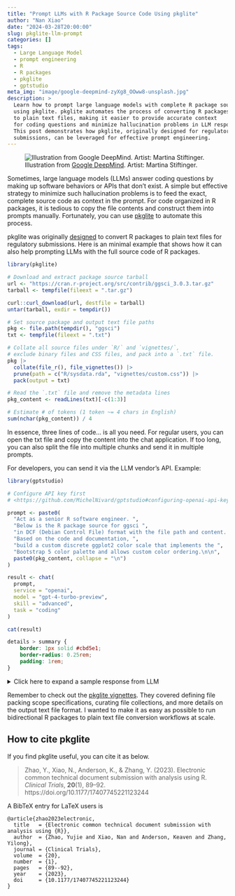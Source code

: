 ```yaml
---
title: "Prompt LLMs with R Package Source Code Using pkglite"
author: "Nan Xiao"
date: "2024-03-28T20:00:00"
slug: pkglite-llm-prompt
categories: []
tags:
  - Large Language Model
  - prompt engineering
  - R
  - R packages
  - pkglite
  - gptstudio
meta_img: "image/google-deepmind-zyXg8_OOww8-unsplash.jpg"
description: >
  Learn how to prompt large language models with complete R package source code
  using pkglite. pkglite automates the process of converting R packages
  to plain text files, making it easier to provide accurate context
  for coding questions and minimize hallucination problems in LLM responses.
  This post demonstrates how pkglite, originally designed for regulatory
  submissions, can be leveraged for effective prompt engineering.
---
```


![Illustration from [Google DeepMind](https://unsplash.com/photos/zyXg8_OOww8). Artist: Martina Stiftinger.](/image/google-deepmind-zyXg8_OOww8-unsplash.jpg)

Sometimes, large language models (LLMs) answer coding questions by
making up software behaviors or APIs that don't exist.
A simple but effective strategy to minimize such hallucination problems is to
feed the exact, complete source code as context in the prompt.
For code organized in R packages, it is tedious to copy the file contents
and construct them into prompts manually.
Fortunately, you can use [pkglite](https://merck.github.io/pkglite/)
to automate this process.

pkglite was originally [designed](https://nanx.me/blog/post/ectd-pkglite-paper/)
to convert R packages to plain text files for regulatory submissions.
Here is an minimal example that shows how it can also help prompting LLMs
with the full source code of R packages.

```r
library(pkglite)

# Download and extract package source tarball
url <- "https://cran.r-project.org/src/contrib/ggsci_3.0.3.tar.gz"
tarball <- tempfile(fileext = ".tar.gz")

curl::curl_download(url, destfile = tarball)
untar(tarball, exdir = tempdir())

# Set source package and output text file paths
pkg <- file.path(tempdir(), "ggsci")
txt <- tempfile(fileext = ".txt")

# Collate all source files under `R/` and `vignettes/`,
# exclude binary files and CSS files, and pack into a `.txt` file.
pkg |>
  collate(file_r(), file_vignettes()) |>
  prune(path = c("R/sysdata.rda", "vignettes/custom.css")) |>
  pack(output = txt)

# Read the `.txt` file and remove the metadata lines
pkg_content <- readLines(txt)[-c(1:3)]

# Estimate # of tokens (1 token ~= 4 chars in English)
sum(nchar(pkg_content)) / 4
```

In essence, three lines of code... is all you need.
For regular users, you can open the txt file and copy the content into the
chat application.
If too long, you can also split the file into multiple chunks and
send it in multiple prompts.

For developers, you can send it via the LLM vendor's API. Example:

```r
library(gptstudio)

# Configure API key first
# <https://github.com/MichelNivard/gptstudio#configuring-openai-api-key>

prompt <- paste0(
  "Act as a senior R software engineer. ",
  "Below is the R package source for ggsci ",
  "in DCF (Debian Control File) format with the file path and content. ",
  "Based on the code and documentation, ",
  "build a custom discrete ggplot2 color scale that implements the ",
  "Bootstrap 5 color palette and allows custom color ordering.\n\n",
  paste0(pkg_content, collapse = "\n")
)

result <- chat(
  prompt,
  service = "openai",
  model = "gpt-4-turbo-preview",
  skill = "advanced",
  task = "coding"
)

cat(result)
```

```css
details > summary {
    border: 1px solid #cbd5e1;
    border-radius: 0.25rem;
    padding: 1rem;
}
```

<details>
<summary>Click here to expand a sample response from LLM</summary>

````text
To create a custom discrete ggplot2 color scale that implements the Bootstrap 5
color palette and allows for custom color ordering based on the `ggsci` DCF
description and codebase, we can follow a similar pattern to the existing
discrete scales in `ggsci`. Bootstrap 5 provides a set of color palettes
primarily intended for web development, including colors like primary,
secondary, success, danger, warning, info, light, and dark.

Assuming we'd like to incorporate these colors directly from Bootstrap 5 into
a ggplot2 scale, we first need to define the Bootstrap 5 color codes.
For simplicity, let's stick to a subset: primary, danger, and success.
Bootstrap 5 color codes (at the time of my last knowledge update) are
as follows (assuming standard Bootstrap theme colors):

```r
bootstrap5_colors <- c(
  "primary" = "#0d6efd",
  "danger" = "#dc3545",
  "success" = "#198754"
)
```

Now, we'll create a function that generates a custom palette function
incorporating Bootstrap 5 colors and allows for color reordering.
This function will be modelled after the structure of palette functions
provided in the `ggsci` package, for example, `pal_aaas()`, `pal_d3()`, etc.

```r
pal_bootstrap5 <- function(palette = "default", n = 3, alpha = 1, reverse = FALSE) {
  if(alpha <= 0 | alpha > 1) stop("alpha must be in (0, 1]")

  colors <- bootstrap5_colors
  if(palette != "default") {
    stop("Currently, only 'default' palette is implemented.")
  }

  if(reverse) {
    colors <- rev(colors)
  }

  if (length(colors) > n) {
    colors <- colors[seq_len(n)]
  }

  # Applying alpha transparency
  colors <- grDevices::adjustcolor(colors, alpha.f = alpha)

  unname(colors)
}
```

Next, we create the `scale_color_` and `scale_fill_` functions to incorporate
these colors into ggplot2 plots.

```r
scale_color_bootstrap5 <- function(..., palette = "default", reverse = FALSE, alpha = 1) {
  discrete_scale(
    aesthetics = "colour",
    scale_name = "bootstrap5",
    palette = pal_bootstrap5(palette = palette, alpha = alpha, reverse = reverse),
    ...
  )
}

scale_fill_bootstrap5 <- function(..., palette = "default", reverse = FALSE, alpha = 1) {
  discrete_scale(
    aesthetics = "fill",
    scale_name = "bootstrap5",
    palette = pal_bootstrap5(palette = palette, alpha = alpha, reverse = reverse),
    ...
  )
}
```

This will enable the use of the Bootstrap 5 color palette in ggplot2,
with options for reverse ordering and adjusting transparency levels.
To use these scales, simply add them to a ggplot object with the
respective `scale_color_bootstrap5()` or `scale_fill_bootstrap5()` function.

This custom implementation takes inspiration from the structure and methodology
observed in the `ggsci` package, tailored for the Bootstrap 5 palette and
additional features like reversing the order and customizing transparency.
````

</details>

<p></p>

Remember to check out the [pkglite vignettes](https://merck.github.io/pkglite/articles/).
They covered defining file packing scope specifications, curating file collections,
and more details on the output text file format. I wanted to make it as easy as
possible to run bidirectional R packages to plain text file conversion workflows
at scale.

## How to cite pkglite

If you find pkglite useful, you can cite it as below.

> Zhao, Y., Xiao, N., Anderson, K., & Zhang, Y. (2023).
> Electronic common technical document submission with analysis using R.
> _Clinical Trials_, **20**(1), 89--92.
> https://doi.org/10.1177/17407745221123244

A BibTeX entry for LaTeX users is

```text
@article{zhao2023electronic,
  title   = {Electronic common technical document submission with analysis using {R}},
  author  = {Zhao, Yujie and Xiao, Nan and Anderson, Keaven and Zhang, Yilong},
  journal = {Clinical Trials},
  volume  = {20},
  number  = {1},
  pages   = {89--92},
  year    = {2023},
  doi     = {10.1177/17407745221123244}
}
```
